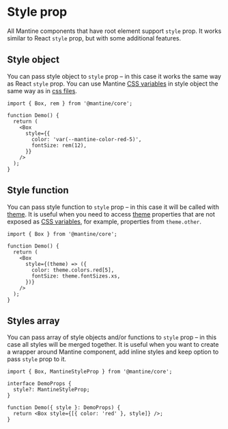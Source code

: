 

# Style prop

All Mantine components that have root element support `style` prop.
It works similar to React `style` prop, but with some additional features.

## Style object

You can pass style object to `style` prop – in this case it works the same way
as React `style` prop. You can use Mantine [CSS variables](/styles/css-variables) in style object
the same way as in [css files](/styles/css-modules).

```tsx
import { Box, rem } from '@mantine/core';

function Demo() {
  return (
    <Box
      style={{
        color: 'var(--mantine-color-red-5)',
        fontSize: rem(12),
      }}
    />
  );
}
```

## Style function

You can pass style function to `style` prop – in this case it will be called with [theme](/theming/theme-object/).
It is useful when you need to access [theme](/theming/theme-object/) properties that are not exposed as [CSS variables](/styles/css-variables),
for example, properties from `theme.other`.

```tsx
import { Box } from '@mantine/core';

function Demo() {
  return (
    <Box
      style={(theme) => ({
        color: theme.colors.red[5],
        fontSize: theme.fontSizes.xs,
      })}
    />
  );
}
```

## Styles array

You can pass array of style objects and/or functions to `style` prop – in this case all styles will be merged together.
It is useful when you want to create a wrapper around Mantine component, add inline styles and keep option to pass
`style` prop to it.

```tsx
import { Box, MantineStyleProp } from '@mantine/core';

interface DemoProps {
  style?: MantineStyleProp;
}

function Demo({ style }: DemoProps) {
  return <Box style={[{ color: 'red' }, style]} />;
}
```
